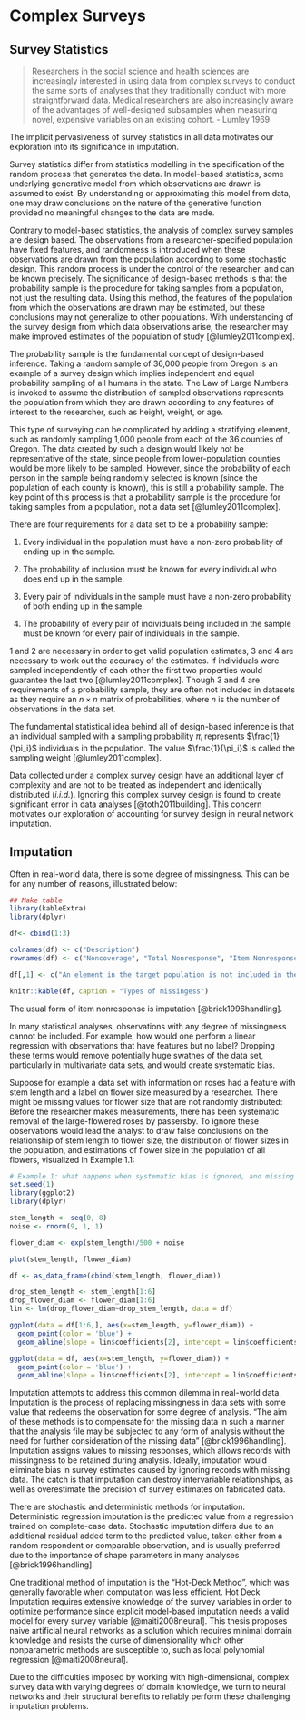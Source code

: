 <!--
This is for including Chapter 1.  Notice that it's also good practice to name your chunk.  This will help you debug potential issues as you knit.  The chunk above is called intro and the one below is called chapter1.  Feel free to change the name of the Rmd file as you wish, but don't forget to change it here from chap1.Rmd.
-->

<!--
The {#rmd-basics} text after the chapter declaration will allow us to link throughout the document back to the beginning of Chapter 1.  These labels will automatically be generated (if not specified) by changing the spaces to hyphens and capital letters to lowercase.  Look for the reference to this label at the beginning of Chapter 2.
-->

# Complex Surveys

## Survey Statistics

> Researchers in the social science and health sciences are increasingly interested in using data from complex surveys to conduct the same sorts of analyses that they traditionally conduct with more straightforward data. Medical researchers are also increasingly aware of the advantages of well-designed subsamples when measuring novel, expensive variables on an existing cohort. - Lumley 1969

The implicit pervasiveness of survey statistics in all data motivates our exploration into its significance in imputation.

Survey statistics differ from statistics modelling in the specification of the random process that generates the data. In model-based statistics, some underlying generative model from which observations are drawn is assumed to exist. By understanding or approximating this model from data, one may draw conclusions on the nature of the generative function provided no meaningful changes to the data are made.

Contrary to model-based statistics, the analysis of complex survey samples are design based. The observations from a researcher-specified population have fixed features, and randomness is introduced when these observations are drawn from the population according to some stochastic design. This random process is under the control of the researcher, and can be known precisely. The significance of design-based methods is that the probability sample is the procedure for taking samples from a population, not just the resulting data. Using this method, the features of the population from which the observations are drawn may be estimated, but these conclusions may not generalize to other populations. With understanding of the survey design from which data observations arise, the researcher may make improved estimates of the population of study [@lumley2011complex]. 

The probability sample is the fundamental concept of design-based inference. Taking a random sample of 36,000 people from Oregon is an example of a survey design which implies independent and equal probability sampling of all humans in the state. The Law of Large Numbers is invoked to assume the distribution of sampled observations represents the population from which they are drawn according to any features of interest to the researcher, such as height, weight, or age.

This type of surveying can be complicated by adding a stratifying element, such as randomly sampling 1,000 people from each of the 36 counties of Oregon. The data created by such a design would likely not be representative of the state, since people from lower-population counties would be more likely to be sampled. However, since the probability of each person in the sample being randomly selected is known (since the population of each county is known), this is still a probability sample. The key point of this process is that a probability sample is the procedure for taking samples from a population, not a data set [@lumley2011complex].

There are four requirements for a data set to be a probability sample:

1. Every individual in the population must have a non-zero probability of ending up in the sample.

2. The probability of inclusion must be known for every individual who does end up in the sample.

3. Every pair of individuals in the sample must have a non-zero probability of both ending up in the sample.

4. The probability of every pair of individuals being included in the sample must be known for every pair of individuals in the sample.

1 and 2 are necessary in order to get valid population estimates, 3 and 4 are necessary to work out the accuracy of the estimates. If individuals were sampled independently of each other the first two properties would guarantee the last two [@lumley2011complex]. Though 3 and 4 are requirements of a probability sample, they are often not included in datasets as they require an $n \times n$ matrix of probabilities, where $n$ is the number of observations in the data set.

The fundamental statistical idea behind all of design-based inference is that an individual sampled with a sampling probability $\pi_i$ represents $\frac{1}{\pi_i}$ individuals in the population. The value $\frac{1}{\pi_i}$ is called the sampling weight [@lumley2011complex].

Data collected under a complex survey design have an additional layer of complexity and are not to be treated as independent and identically distributed (*i.i.d.*). Ignoring this complex survey design is found to create significant error in data analyses [@toth2011building]. This concern motivates our exploration of accounting for survey design in neural network imputation.

## Imputation

Often in real-world data, there is some degree of missingness. This can be for any number of reasons, illustrated below:

```r
## Make table
library(kableExtra)
library(dplyr)

df<- cbind(1:3)

colnames(df) <- c("Description")
rownames(df) <- c("Noncoverage", "Total Nonresponse", "Item Nonresponse")

df[,1] <- c("An element in the target population is not included in the survey sampling frame", "A sampled element does not participate in the survey", "A responding sampled element fails to provide acceptable responses to one or more of the survey items")

knitr::kable(df, caption = "Types of missingess")
```
The usual form of item nonresponse is imputation [@brick1996handling].

In many statistical analyses, observations with any degree of missingness cannot be included. For example, how would one perform a linear regression with observations that have features but no label? Dropping these terms would remove potentially huge swathes of the data set, particularly in multivariate data sets, and would create systematic bias. 

Suppose for example a data set with information on roses had a feature with stem length and a label on flower size measured by a researcher. There might be missing values for flower size that are not randomly distributed: Before the researcher makes measurements, there has been systematic removal of the large-flowered roses by passersby. To ignore these observations would lead the analyst to draw false conclusions on the relationship of stem length to flower size, the distribution of flower sizes in the population, and estimations of flower size in the population of all flowers, visualized in Example 1.1:
```r
# Example 1: what happens when systematic bias is ignored, and missing values are dropped
set.seed(1)
library(ggplot2)
library(dplyr)

stem_length <- seq(0, 8)
noise <- rnorm(9, 1, 1)

flower_diam <- exp(stem_length)/500 + noise

plot(stem_length, flower_diam)

df <- as_data_frame(cbind(stem_length, flower_diam))

drop_stem_length <- stem_length[1:6]
drop_flower_diam <- flower_diam[1:6]
lin <- lm(drop_flower_diam~drop_stem_length, data = df)

ggplot(data = df[1:6,], aes(x=stem_length, y=flower_diam)) + 
  geom_point(color = 'blue') + 
  geom_abline(slope = lin$coefficients[2], intercept = lin$coefficients[1])

ggplot(data = df, aes(x=stem_length, y=flower_diam)) + 
  geom_point(color = 'blue') + 
  geom_abline(slope = lin$coefficients[2], intercept = lin$coefficients[1])
```

Imputation attempts to address this common dilemma in real-world data. Imputation is the process of replacing missingness in data sets with some value that redeems the observation for some degree of analysis. "The aim of these methods is to compensate for the missing data in such a manner that the analysis file may be subjected to any form of analysis without the need for further consideration of the missing data" [@brick1996handling]. Imputation assigns values to missing responses, which allows records with missingness to be retained during analysis. Ideally, imputation would eliminate bias in survey estimates caused by ignoring records with missing data. The catch is that imputation can destroy intervariable relationships, as well as overestimate the precision of survey estimates on fabricated data.

There are stochastic and deterministic methods for imputation. Deterministic regression imputation is the predicted value from a regression trained on complete-case data. Stochastic imputation differs due to an additional residual added term to the predicted value, taken either from a random respondent or comparable observation, and is usually preferred due to the importance of shape parameters in many analyses [@brick1996handling].

One traditional method of imputation is the "Hot-Deck Method", which was generally favorable when computation was less efficient. Hot Deck Imputation  requires extensive knowledge of the survey variables in order to optimize performance since explicit model-based imputation needs a valid model for every survey variable [@maiti2008neural]. This thesis proposes naive artificial neural networks as a solution which requires minimal domain knowledge and resists the curse of dimensionality which other nonparametric methods are susceptible to, such as local polynomial regression [@maiti2008neural].

Due to the difficulties imposed by working with high-dimensional, complex survey data with varying degrees of domain knowledge, we turn to neural networks and their structural benefits to reliably perform these challenging imputation problems.